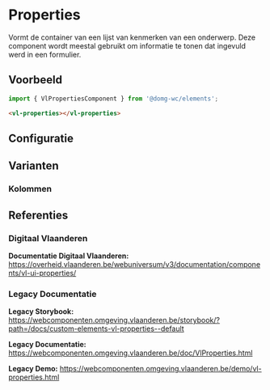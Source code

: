 
# Properties

Vormt de container van een lijst van kenmerken van een onderwerp.
Deze component wordt meestal gebruikt om informatie te tonen dat ingevuld werd in een formulier.

## Voorbeeld

```js
import { VlPropertiesComponent } from '@domg-wc/elements';
```

```html
<vl-properties></vl-properties>
```

<DocsStory id="elements-properties--properties-default" />

## Configuratie

<ArgsTable story={PRIMARY_STORY} />

## Varianten

### Kolommen

<DocsStory id="elements-properties--properties-column" />

## Referenties

### Digitaal Vlaanderen

**Documentatie Digitaal Vlaanderen:** https://overheid.vlaanderen.be/webuniversum/v3/documentation/components/vl-ui-properties/

### Legacy Documentatie

**Legacy Storybook:** https://webcomponenten.omgeving.vlaanderen.be/storybook/?path=/docs/custom-elements-vl-properties--default

**Legacy Documentatie:** https://webcomponenten.omgeving.vlaanderen.be/doc/VlProperties.html

**Legacy Demo:** https://webcomponenten.omgeving.vlaanderen.be/demo/vl-properties.html
